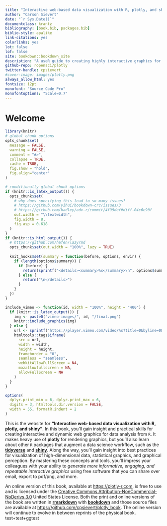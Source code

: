 ```yaml
--- 
title: "Interactive web-based data visualization with R, plotly, and shiny"
author: "Carson Sievert"
date: "`r Sys.Date()`"
documentclass: krantz
bibliography: [book.bib, packages.bib]
biblio-style: apalike
link-citations: yes
colorlinks: yes
lot: false
lof: false
site: bookdown::bookdown_site
description: "A useR guide to creating highly interactive graphics for exploratory and expository visualization."
github-repo: ropensci/plotly
twitter-handle: cpsievert
#cover-image: images/plotly.png
always_allow_html: yes
fontsize: 12pt
monofont: "Source Code Pro"
monofontoptions: "Scale=0.7"
---
```


# Welcome {-}

```r
library(knitr)
# global chunk options
opts_chunk$set(
  message = FALSE, 
  warning = FALSE, 
  comment = "#>",
  collapse = TRUE,
  cache = TRUE,
  fig.show = "hold",
  fig.align="center"
)

# conditionally global chunk options
if (knitr::is_latex_output()) {
  opts_chunk$set(
    # why does specifying this lead to so many issues?
    # https://github.com/yihui/bookdown-crc/issues/3
    # https://github.com/hadley/adv-r/commit/4f99def#diff-04c6e90f
    out.width = "\\textwidth", 
    fig.width = 8, 
    fig.asp = 0.618
  )
}
if (knitr::is_html_output()) {
  # https://github.com/hafen/lazyrmd
  opts_chunk$set(out.width = "100%", lazy = TRUE)
  
  knit_hooks$set(summary = function(before, options, envir) {
    if (length(options$summary)) {
      if (before) {
        return(sprintf("<details><summary>%s</summary>\n", options$summary))
      } else {
        return("\n</details>")
      }
    }
  })
}

include_vimeo <- function(id, width = "100%", height = "400") {
  if (knitr::is_latex_output()) {
    img <- paste0("vimeo-images/", id, "/final.png")
    knitr::include_graphics(img)
  } else {
    url <- sprintf("https://player.vimeo.com/video/%s?title=0&byline=0&portrait=0", id)
    htmltools::tags$iframe(
      src = url, 
      width = width, 
      height = height, 
      frameborder = "0", 
      seamless = "seamless",
      webkitAllowFullScreen = NA, 
      mozallowfullscreen = NA, 
      allowFullScreen = NA
    )
  }
}

options(
  dplyr.print_min = 6, dplyr.print_max = 6, 
  digits = 3, htmltools.dir.version = FALSE,
  width = 55, formatR.indent = 2
)
```

This is the website for **"Interactive web-based data visualization with R, plotly, and shiny"**. In this book, you'll gain insight and practical skills for creating interactive and dynamic web graphics for data analysis from `R`. It makes heavy use of **plotly** for rendering graphics, but you'll also learn about other `R` packages that augment a data science workflow, such as the [**tidyverse**](https://www.tidyverse.org/) and [**shiny**](https://shiny.rstudio.com/). Along the way, you'll gain insight into best practices for visualization of high-dimensional data, statistical graphics, and graphical perception. By mastering these concepts and tools, you'll impress your colleagues with your ability to *generate more informative, engaging, and repeatable interactive graphics* using free software that you can share over email, export to pdf/png, and more.

An online version of this book, available at <https://plotly-r.com>, is free to use and is licensed under the [Creative Commons Attribution-NonCommercial-NoDerivs 3.0](https://creativecommons.org/licenses/by-nc-nd/3.0/us/) United States License. Both the print and online versions of the book are written in [**rmarkdown**](https://rmarkdown.rstudio.com/) with [**bookdown**](https://bookdown.org) and those source files are available at <https://github.com/cpsievert/plotly_book>. The online version will continue to evolve in between reprints of the physical book. test+test+ggtest
